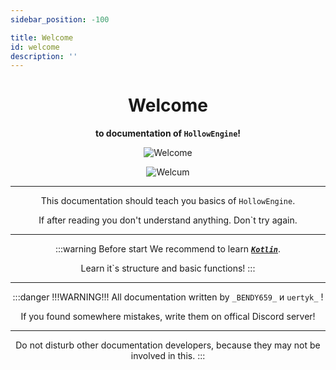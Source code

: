 ```yaml
---
sidebar_position: -100

title: Welcome
id: welcome
description: ''
---
```



<div align="center">

# Welcome
**to documentation of __`HollowEngine`__!**

<link rel="prefetch" as="image" href="@site/static/img/doc/titles/Welcome0.webp" />
<div className="cont">
<div className="show" id="mask">

  <Random max="100">
  <Part low="0" high="99">

  ![Welcome](@site/static/img/doc/titles/Welcome0.webp)

  </Part>
  <Part low="100" high="100">

  ![Welcum](@site/static/img/doc/titles/Welcum.png)

  </Part>
  </Random>
</div>
</div>

---

This documentation should teach you basics of `HollowEngine`.

If after reading you don't understand anything. Don`t try again.

---

:::warning Before start
We recommend to learn [***`Kotlin`***](https://kotlinlang.org/).

Learn it`s structure and basic functions!
:::

---

:::danger !!!WARNING!!!
All documentation written by `_BENDY659_` и `uertyk_` !

If you found somewhere mistakes, write them on offical Discord server!

---

Do not disturb other documentation developers, because they may not be involved in this.
:::

</div>
